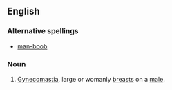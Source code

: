 ==English==

{{wikipedia|man boobs}}

===Alternative spellings===
*[[man-boob]]

===Noun===
{{en-noun|sg=[[man]] [[boob]]}}

# {{slang}} [[gynecomastia|Gynecomastia]], large or womanly [[breast]]s on a [[male]].
